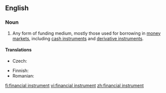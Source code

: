 ==English==
{{wikipedia}}

===Noun===
{{en-noun|head=[[financial]] [[instrument]]}}

# {{context|finance|lang=en}} Any form of funding medium, mostly those used for borrowing in [[money market]]s, including [[cash instrument]]s and [[derivative instrument]]s.

====Translations====
{{trans-top|instrument for borrowing}}
* Czech: {{t|cs|finanční nástroj|m}}
{{trans-mid}}
* Finnish: {{t+|fi|rahoitusinstrumentti}}
* Romanian: {{t|ro|instrument financiar|n}}
{{trans-bottom}}

[[fi:financial instrument]]
[[vi:financial instrument]]
[[zh:financial instrument]]